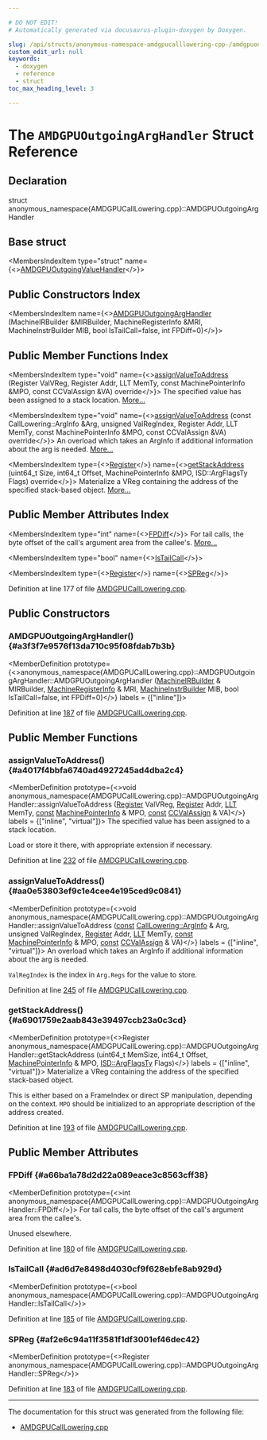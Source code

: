 ```yaml
---

# DO NOT EDIT!
# Automatically generated via docusaurus-plugin-doxygen by Doxygen.

slug: /api/structs/anonymous-namespace-amdgpucalllowering-cpp-/amdgpuoutgoingarghandler
custom_edit_url: null
keywords:
  - doxygen
  - reference
  - struct
toc_max_heading_level: 3

---
```





# The `AMDGPUOutgoingArgHandler` Struct Reference

<DoxygenPage pluginConfig={pluginConfig}>



## Declaration

<CodeBlock>struct anonymous_namespace{AMDGPUCallLowering.cpp}::AMDGPUOutgoingArgHandler</CodeBlock>

## Base struct

<MembersIndex>

<MembersIndexItem
  type="struct"
  name={<><a href="/docs/api/structs/anonymous-namespace-amdgpucalllowering-cpp-/amdgpuoutgoingvaluehandler">AMDGPUOutgoingValueHandler</a></>}>
</MembersIndexItem>

</MembersIndex>

## Public Constructors Index

<MembersIndex>

<MembersIndexItem
  name={<><a href="#a3f3f7e9576f13da710c95f08fdab7b3b">AMDGPUOutgoingArgHandler</a> (MachineIRBuilder &amp;MIRBuilder, MachineRegisterInfo &amp;MRI, MachineInstrBuilder MIB, bool IsTailCall=false, int FPDiff=0)</>}>
</MembersIndexItem>

</MembersIndex>

## Public Member Functions Index

<MembersIndex>

<MembersIndexItem
  type="void"
  name={<><a href="#a4017f4bbfa6740ad4927245ad4dba2c4">assignValueToAddress</a> (Register ValVReg, Register Addr, LLT MemTy, const MachinePointerInfo &amp;MPO, const CCValAssign &amp;VA) override</>}>
The specified value has been assigned to a stack location. <a href="#a4017f4bbfa6740ad4927245ad4dba2c4">More...</a>
</MembersIndexItem>

<MembersIndexItem
  type="void"
  name={<><a href="#aa0e53803ef9c1e4cee4e195ced9c0841">assignValueToAddress</a> (const CallLowering::ArgInfo &amp;Arg, unsigned ValRegIndex, Register Addr, LLT MemTy, const MachinePointerInfo &amp;MPO, const CCValAssign &amp;VA) override</>}>
An overload which takes an ArgInfo if additional information about the arg is needed. <a href="#aa0e53803ef9c1e4cee4e195ced9c0841">More...</a>
</MembersIndexItem>

<MembersIndexItem
  type={<><a href="/docs/api/classes/llvm/register">Register</a></>}
  name={<><a href="#a6901759e2aab843e39497ccb23a0c3cd">getStackAddress</a> (uint64&#95;t Size, int64&#95;t Offset, MachinePointerInfo &amp;MPO, ISD::ArgFlagsTy Flags) override</>}>
Materialize a VReg containing the address of the specified stack-based object. <a href="#a6901759e2aab843e39497ccb23a0c3cd">More...</a>
</MembersIndexItem>

</MembersIndex>

## Public Member Attributes Index

<MembersIndex>

<MembersIndexItem
  type="int"
  name={<><a href="#a66ba1a78d2d22a089eace3c8563cff38">FPDiff</a></>}>
For tail calls, the byte offset of the call&#39;s argument area from the callee&#39;s. <a href="#a66ba1a78d2d22a089eace3c8563cff38">More...</a>
</MembersIndexItem>

<MembersIndexItem
  type="bool"
  name={<><a href="#ad6d7e8498d4030cf9f628ebfe8ab929d">IsTailCall</a></>}>
</MembersIndexItem>

<MembersIndexItem
  type={<><a href="/docs/api/classes/llvm/register">Register</a></>}
  name={<><a href="#af2e6c94a11f3581f1df3001ef46dec42">SPReg</a></>}>
</MembersIndexItem>

</MembersIndex>


Definition at line 177 of file <a href="/docs/api/files/lib/lib/target/lib/target/amdgpu/amdgpucalllowering-cpp">AMDGPUCallLowering.cpp</a>.

<SectionDefinition>

## Public Constructors

### AMDGPUOutgoingArgHandler() {#a3f3f7e9576f13da710c95f08fdab7b3b}

<MemberDefinition
  prototype={<>anonymous&#95;namespace&#123;AMDGPUCallLowering.cpp&#125;::AMDGPUOutgoingArgHandler::AMDGPUOutgoingArgHandler (<a href="/docs/api/classes/llvm/machineirbuilder">MachineIRBuilder</a> &amp; MIRBuilder, <a href="/docs/api/classes/llvm/machineregisterinfo">MachineRegisterInfo</a> &amp; MRI, <a href="/docs/api/classes/llvm/machineinstrbuilder">MachineInstrBuilder</a> MIB, bool IsTailCall=false, int FPDiff=0)</>}
  labels = {["inline"]}>

Definition at line <a href="/docs/api/files/lib/lib/target/lib/target/amdgpu/amdgpucalllowering-cpp/#l00187">187</a> of file <a href="/docs/api/files/lib/lib/target/lib/target/amdgpu/amdgpucalllowering-cpp">AMDGPUCallLowering.cpp</a>.
</MemberDefinition>

</SectionDefinition>

<SectionDefinition>

## Public Member Functions

### assignValueToAddress() {#a4017f4bbfa6740ad4927245ad4dba2c4}

<MemberDefinition
  prototype={<>void anonymous&#95;namespace&#123;AMDGPUCallLowering.cpp&#125;::AMDGPUOutgoingArgHandler::assignValueToAddress (<a href="/docs/api/classes/llvm/register">Register</a> ValVReg, <a href="/docs/api/classes/llvm/register">Register</a> Addr, <a href="/docs/api/classes/llvm/llt">LLT</a> MemTy, <a href="/docs/api/files/lib/lib/target/lib/target/aarch64/aarch64promoteconstant-cpp/#a90f8350fecae261c25be85d38b451bff">const</a> <a href="/docs/api/structs/llvm/machinepointerinfo">MachinePointerInfo</a> &amp; MPO, <a href="/docs/api/files/lib/lib/target/lib/target/aarch64/aarch64promoteconstant-cpp/#a90f8350fecae261c25be85d38b451bff">const</a> <a href="/docs/api/classes/llvm/ccvalassign">CCValAssign</a> &amp; VA)</>}
  labels = {["inline", "virtual"]}>
The specified value has been assigned to a stack location.

Load or store it there, with appropriate extension if necessary.

Definition at line <a href="/docs/api/files/lib/lib/target/lib/target/amdgpu/amdgpucalllowering-cpp/#l00232">232</a> of file <a href="/docs/api/files/lib/lib/target/lib/target/amdgpu/amdgpucalllowering-cpp">AMDGPUCallLowering.cpp</a>.
</MemberDefinition>

### assignValueToAddress() {#aa0e53803ef9c1e4cee4e195ced9c0841}

<MemberDefinition
  prototype={<>void anonymous&#95;namespace&#123;AMDGPUCallLowering.cpp&#125;::AMDGPUOutgoingArgHandler::assignValueToAddress (<a href="/docs/api/files/lib/lib/target/lib/target/aarch64/aarch64promoteconstant-cpp/#a90f8350fecae261c25be85d38b451bff">const</a> <a href="/docs/api/structs/llvm/calllowering/arginfo">CallLowering::ArgInfo</a> &amp; Arg, unsigned ValRegIndex, <a href="/docs/api/classes/llvm/register">Register</a> Addr, <a href="/docs/api/classes/llvm/llt">LLT</a> MemTy, <a href="/docs/api/files/lib/lib/target/lib/target/aarch64/aarch64promoteconstant-cpp/#a90f8350fecae261c25be85d38b451bff">const</a> <a href="/docs/api/structs/llvm/machinepointerinfo">MachinePointerInfo</a> &amp; MPO, <a href="/docs/api/files/lib/lib/target/lib/target/aarch64/aarch64promoteconstant-cpp/#a90f8350fecae261c25be85d38b451bff">const</a> <a href="/docs/api/classes/llvm/ccvalassign">CCValAssign</a> &amp; VA)</>}
  labels = {["inline", "virtual"]}>
An overload which takes an ArgInfo if additional information about the arg is needed.

<code>ValRegIndex</code> is the index in <code>Arg.Regs</code> for the value to store.

Definition at line <a href="/docs/api/files/lib/lib/target/lib/target/amdgpu/amdgpucalllowering-cpp/#l00245">245</a> of file <a href="/docs/api/files/lib/lib/target/lib/target/amdgpu/amdgpucalllowering-cpp">AMDGPUCallLowering.cpp</a>.
</MemberDefinition>

### getStackAddress() {#a6901759e2aab843e39497ccb23a0c3cd}

<MemberDefinition
  prototype={<>Register anonymous&#95;namespace&#123;AMDGPUCallLowering.cpp&#125;::AMDGPUOutgoingArgHandler::getStackAddress (uint64&#95;t MemSize, int64&#95;t Offset, <a href="/docs/api/structs/llvm/machinepointerinfo">MachinePointerInfo</a> &amp; MPO, <a href="/docs/api/structs/llvm/isd/argflagsty">ISD::ArgFlagsTy</a> Flags)</>}
  labels = {["inline", "virtual"]}>
Materialize a VReg containing the address of the specified stack-based object.

This is either based on a FrameIndex or direct SP manipulation, depending on the context. <code>MPO</code> should be initialized to an appropriate description of the address created.

Definition at line <a href="/docs/api/files/lib/lib/target/lib/target/amdgpu/amdgpucalllowering-cpp/#l00193">193</a> of file <a href="/docs/api/files/lib/lib/target/lib/target/amdgpu/amdgpucalllowering-cpp">AMDGPUCallLowering.cpp</a>.
</MemberDefinition>

</SectionDefinition>

<SectionDefinition>

## Public Member Attributes

### FPDiff {#a66ba1a78d2d22a089eace3c8563cff38}

<MemberDefinition
  prototype={<>int anonymous&#95;namespace&#123;AMDGPUCallLowering.cpp&#125;::AMDGPUOutgoingArgHandler::FPDiff</>}>
For tail calls, the byte offset of the call&#39;s argument area from the callee&#39;s.

Unused elsewhere.

Definition at line <a href="/docs/api/files/lib/lib/target/lib/target/amdgpu/amdgpucalllowering-cpp/#l00180">180</a> of file <a href="/docs/api/files/lib/lib/target/lib/target/amdgpu/amdgpucalllowering-cpp">AMDGPUCallLowering.cpp</a>.
</MemberDefinition>

### IsTailCall {#ad6d7e8498d4030cf9f628ebfe8ab929d}

<MemberDefinition
  prototype={<>bool anonymous&#95;namespace&#123;AMDGPUCallLowering.cpp&#125;::AMDGPUOutgoingArgHandler::IsTailCall</>}>

Definition at line <a href="/docs/api/files/lib/lib/target/lib/target/amdgpu/amdgpucalllowering-cpp/#l00185">185</a> of file <a href="/docs/api/files/lib/lib/target/lib/target/amdgpu/amdgpucalllowering-cpp">AMDGPUCallLowering.cpp</a>.
</MemberDefinition>

### SPReg {#af2e6c94a11f3581f1df3001ef46dec42}

<MemberDefinition
  prototype={<>Register anonymous&#95;namespace&#123;AMDGPUCallLowering.cpp&#125;::AMDGPUOutgoingArgHandler::SPReg</>}>

Definition at line <a href="/docs/api/files/lib/lib/target/lib/target/amdgpu/amdgpucalllowering-cpp/#l00183">183</a> of file <a href="/docs/api/files/lib/lib/target/lib/target/amdgpu/amdgpucalllowering-cpp">AMDGPUCallLowering.cpp</a>.
</MemberDefinition>

</SectionDefinition>

<hr/>

The documentation for this struct was generated from the following file:

<ul>
<li><a href="/docs/api/files/lib/lib/target/lib/target/amdgpu/amdgpucalllowering-cpp">AMDGPUCallLowering.cpp</a></li>
</ul>

</DoxygenPage>
